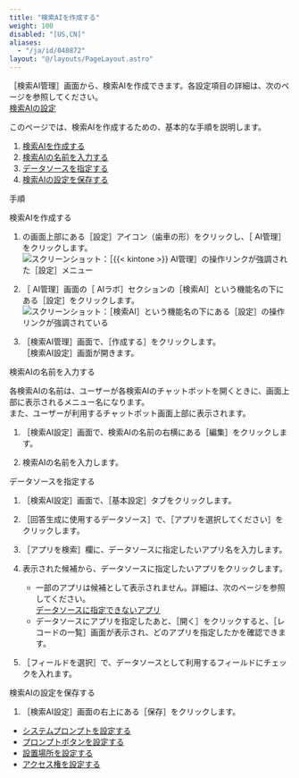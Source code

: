 ```yaml
---
title: "検索AIを作成する"
weight: 100
disabled: "[US,CN]"
aliases:
  - "/ja/id/040872"
layout: "@/layouts/PageLayout.astro"
---
```




<Wovn>［検索AI管理］</Wovn>画面から、検索AIを作成できます。各設定項目の詳細は、次のページを参照してください。  
[検索AIの設定](/k/ja/id/040874.html)

このページでは、検索AIを作成するための、基本的な手順を説明します。

<Listsummary>

1. [検索AIを作成する](#ai_search_assist_create_1010)
1. [検索AIの名前を入力する](#ai_search_assist_create_1020)
1. [データソースを指定する](#ai_search_assist_create_1030)
1. [検索AIの設定を保存する](#ai_search_assist_create_1040)

</Listsummary>

<Heading id="ai_search_assist_create_10">手順</Heading>

<Heading level={3} id="ai_search_assist_create_1010">検索AIを作成する</Heading>

1. <Kintone />の画面上部にある<Wovn>［設定］</Wovn>アイコン（歯車の形）をクリックし、<Wovn>［<Kintone /> AI管理］</Wovn>をクリックします。  
   <Img src="/k/kintone/img-ja/ai_enable_01.png" alt="スクリーンショット：［{{&lt; kintone &gt;}} AI管理］の操作リンクが強調された［設定］メニュー" />

1. <Wovn>［<Kintone /> AI管理］</Wovn>画面の<Wovn>［<Kintone /> AIラボ］</Wovn>セクションの<Wovn>［検索AI］</Wovn>という機能名の下にある<Wovn>［設定］</Wovn>をクリックします。  
   <Img src="/k/kintone/img-ja/assist_ceate_01.png" alt="スクリーンショット：［検索AI］という機能名の下にある［設定］の操作リンクが強調されている" />

1. <Wovn>［検索AI管理］</Wovn>画面で、<Wovn>［作成する］</Wovn>をクリックします。  
   <Wovn>［検索AI設定］</Wovn>画面が開きます。

<Heading level={3} id="ai_search_assist_create_1020">検索AIの名前を入力する</Heading>

各検索AIの名前は、ユーザーが各検索AIのチャットボットを開くときに、画面上部に表示されるメニュー名になります。  
また、ユーザーが利用するチャットボット画面上部に表示されます。

1. <Wovn>［検索AI設定］</Wovn>画面で、検索AIの名前の右横にある<Wovn>［編集］</Wovn>をクリックします。

1. 検索AIの名前を入力します。

<Heading level={3} id="ai_search_assist_create_1030">データソースを指定する</Heading>

1. <Wovn>［検索AI設定］</Wovn>画面で、<Wovn>［基本設定］</Wovn>タブをクリックします。

1. <Wovn>［回答生成に使用するデータソース］</Wovn>で、<Wovn>［アプリを選択してください］</Wovn>をクリックします。

1. <Wovn>［アプリを検索］</Wovn>欄に、データソースに指定したいアプリ名を入力します。

1. 表示された候補から、データソースに指定したいアプリをクリックします。

   <Note>

   * 一部のアプリは候補として表示されません。詳細は、次のページを参照してください。  
     [データソースに指定できないアプリ](/k/ja/id/040879.html#assist_settings_search_prefs_datasource_4000)
   * データソースにアプリを指定したあと、<Wovn>［開く］</Wovn>をクリックすると、<Wovn>［レコードの一覧］</Wovn>画面が表示され、どのアプリを指定したかを確認できます。

   </Note>

1. <Wovn>［フィールドを選択］</Wovn>で、データソースとして利用するフィールドにチェックを入れます。

<Heading level={3} id="ai_search_assist_create_1040">検索AIの設定を保存する</Heading>

1. <Wovn>［検索AI設定］</Wovn>画面の右上にある<Wovn>［保存］</Wovn>をクリックします。

<Reference>

* [システムプロンプトを設定する](/k/ja/id/040881.html)
* [プロンプトボタンを設定する](/k/ja/id/040882.html)
* [設置場所を設定する](/k/ja/id/040883.html)
* [アクセス権を設定する](/k/ja/id/040884.html)

</Reference>
